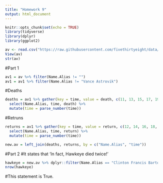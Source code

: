 ---
title: "Homework 9"
output: html_document
---

```{r}
knitr::opts_chunk$set(echo = TRUE)
library(tidyverse)
library(dplyr)
library(ggplot2)
```

```{r}
av <- read.csv("https://raw.githubusercontent.com/fivethirtyeight/data/master/avengers/avengers.csv", stringsAsFactors = FALSE)
View(av)
str(av)
```

#Part 1
```{r}
av1 = av %>% filter(Name.Alias != "")
av1 = av1 %>% filter(Name.Alias != "Vance Astrovik")
```

#Deaths
```{r}
deaths = av1 %>% gather(key = time, value = death, c(11, 13, 15, 17, 19)) %>%
  select(Name.Alias, time, death) %>% 
  mutate(time = parse_number(time))
```

#Retruns
```{r}
returns = av1 %>% gather(key = time, value = return, c(12, 14, 16, 18, 20)) %>%
  select(Name.Alias, time, return) %>%
  mutate(time = parse_number(time))
```

```{r}
new.av = left_join(deaths, returns, by = c("Name.Alias", "time"))
```

#Part 2
#It states that 'In fact, Hawkeye died twice!'
```{r}
hawkeye = new.av %>% dplyr::filter(Name.Alias == "Clinton Francis Barton" & death == "YES")
nrow(hawkeye)
```
#This statement is True.
